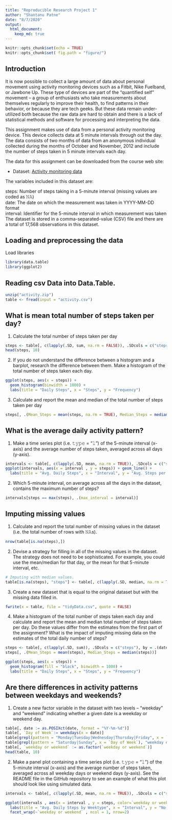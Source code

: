 ```yaml
---
title: "Reproducible Research Project 1"
author: "Shantanu Patne"
date: "8/7/2020"
output: 
  html_document: 
    keep_md: true
---
```


```r
knitr::opts_chunk$set(echo = TRUE)
knitr::opts_chunk$set( fig.path = "figure/")
```

## Introduction
It is now possible to collect a large amount of data about personal movement using activity monitoring devices such as a Fitbit, Nike Fuelband, or Jawbone Up. These type of devices are part of the “quantified self” movement – a group of enthusiasts who take measurements about themselves regularly to improve their health, to find patterns in their behavior, or because they are tech geeks. But these data remain under-utilized both because the raw data are hard to obtain and there is a lack of statistical methods and software for processing and interpreting the data.

This assignment makes use of data from a personal activity monitoring device. This device collects data at 5 minute intervals through out the day. The data consists of two months of data from an anonymous individual collected during the months of October and November, 2012 and include the number of steps taken in 5 minute intervals each day.

The data for this assignment can be downloaded from the course web site:

* Dataset: [Activity monitoring data](https://d396qusza40orc.cloudfront.net/repdata%2Fdata%2Factivity.zip) 

The variables included in this dataset are:

steps: Number of steps taking in a 5-minute interval (missing values are coded as 𝙽𝙰) </br>
date: The date on which the measurement was taken in YYYY-MM-DD format </br>
interval: Identifier for the 5-minute interval in which measurement was taken </br>
The dataset is stored in a comma-separated-value (CSV) file and there are a total of 17,568 observations in this dataset. 

## Loading and preprocessing the data
Load libraries

```r
library(data.table)
library(ggplot2)
```

## Reading csv Data into Data.Table. 
```r
unzip("activity.zip")
table <- fread(input = "activity.csv")
```

## What is mean total number of steps taken per day?

1. Calculate the total number of steps taken per day

```r
steps <- table[, c(lapply(.SD, sum, na.rm = FALSE)), .SDcols = c("steps"), by = .(date)] 
head(steps, 10)
```

2. If you do not understand the difference between a histogram and a barplot, research the difference between them. Make a histogram of the total number of steps taken each day.  

```r
ggplot(steps, aes(x = steps)) +
  geom_histogram(binwidth = 1000) +
  labs(title = "Daily Steps", x = "Steps", y = "Frequency")
```

3. Calculate and report the mean and median of the total number of steps taken per day
  
```r
steps[, .(Mean_Steps = mean(steps, na.rm = TRUE), Median_Steps = median(steps, na.rm = TRUE))]
```

## What is the average daily activity pattern?

1. Make a time series plot (i.e. 𝚝𝚢𝚙𝚎 = "𝚕") of the 5-minute interval (x-axis) and the average number of steps taken, averaged across all days (y-axis).  

```r
intervals <- table[, c(lapply(.SD, mean, na.rm = TRUE)), .SDcols = c("steps"), by = .(interval)] 
ggplot(intervals, aes(x = interval , y = steps)) + geom_line() + 
  labs(title = "Avg. Daily Steps", x = "Interval", y = "Avg. Steps per day")
```

2. Which 5-minute interval, on average across all the days in the dataset, contains the maximum number of steps?  

```r
intervals[steps == max(steps), .(max_interval = interval)]
```


## Imputing missing values

1. Calculate and report the total number of missing values in the dataset (i.e. the total number of rows with 𝙽𝙰s).  

```r
nrow(table[is.na(steps),])
```

2. Devise a strategy for filling in all of the missing values in the dataset. The strategy does not need to be sophisticated. For example, you could use the mean/median for that day, or the mean for that 5-minute interval, etc.  

```r
# Imputing with median values. 
table[is.na(steps), "steps"] <- table[, c(lapply(.SD, median, na.rm = TRUE)), .SDcols = c("steps")]
```

3. Create a new dataset that is equal to the original dataset but with the missing data filled in.  

```r
fwrite(x = table, file = "tidyData.csv", quote = FALSE)
```

4. Make a histogram of the total number of steps taken each day and calculate and report the mean and median total number of steps taken per day. Do these values differ from the estimates from the first part of the assignment? What is the impact of imputing missing data on the estimates of the total daily number of steps?  

```r
steps <- table[, c(lapply(.SD, sum)), .SDcols = c("steps"), by = .(date)] 
steps[, .(Mean_Steps = mean(steps), Median_Steps = median(steps))]

ggplot(steps, aes(x = steps)) + 
  geom_histogram(fill = "black", binwidth = 1000) + 
  labs(title = "Daily Steps", x = "Steps", y = "Frequency")
```


## Are there differences in activity patterns between weekdays and weekends?

1. Create a new factor variable in the dataset with two levels – “weekday” and “weekend” indicating whether a given date is a weekday or weekend day.  

```r
table[, date := as.POSIXct(date, format = "%Y-%m-%d")]
table[, `Day of Week`:= weekdays(x = date)]
table[grepl(pattern = "Monday|Tuesday|Wednesday|Thursday|Friday", x = `Day of Week`), "weekday or weekend"] <- "weekday"
table[grepl(pattern = "Saturday|Sunday", x = `Day of Week`), "weekday or weekend"] <- "weekend"
table[, `weekday or weekend` := as.factor(`weekday or weekend`)]
head(table, 10)
```

2. Make a panel plot containing a time series plot (i.e. 𝚝𝚢𝚙𝚎 = "𝚕") of the 5-minute interval (x-axis) and the average number of steps taken, averaged across all weekday days or weekend days (y-axis). See the README file in the GitHub repository to see an example of what this plot should look like using simulated data.  

```r
intervals <- table[, c(lapply(.SD, mean, na.rm = TRUE)), .SDcols = c("steps"), by = .(interval, `weekday or weekend`)] 

ggplot(intervals , aes(x = interval , y = steps, color=`weekday or weekend`)) + geom_line() + 
  labs(title = "Avg. Daily Steps by Weektype", x = "Interval", y = "No. of Steps") + 
  facet_wrap(~`weekday or weekend` , ncol = 1, nrow=2)
```